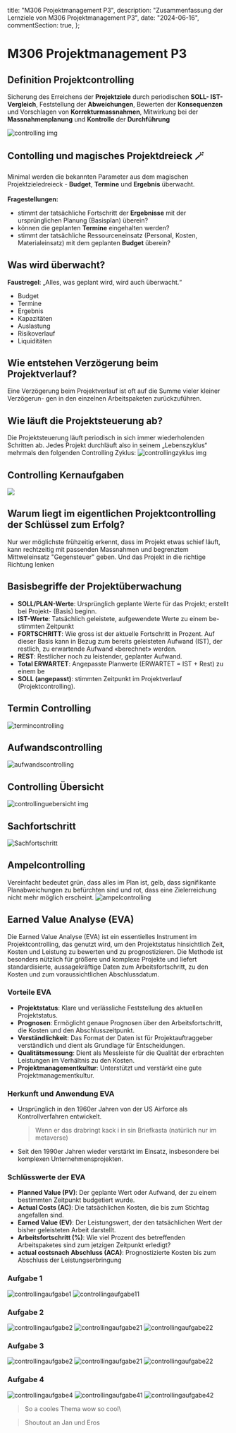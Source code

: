   title: "M306 Projektmanagement P3",
  description: "Zusammenfassung der Lernziele von M306 Projektmanagement P3",
  date: "2024-06-16",
  commentSection: true,
};

# M306 Projektmanagement P3

## Definition Projektcontrolling

Sicherung des Erreichens der **Projektziele** durch periodischen **SOLL- IST-Vergleich**, Feststellung der **Abweichungen**, Bewerten der **Konsequenzen** und Vorschlagen von **Korrekturmassnahmen**, Mitwirkung bei der **Massnahmenplanung** und **Kontrolle** der **Durchführung**

![controlling img](/3lehrjahr/controlling.png)

## Contolling und magisches Projektdreieck 🪄

Minimal werden die bekannten Parameter aus dem magischen Projektzieledreieck - **Budget**, **Termine** und **Ergebnis** überwacht.\
\
**Fragestellungen:**

- stimmt der tatsächliche Fortschritt der **Ergebnisse** mit der ursprünglichen Planung (Basisplan) überein?
- können die geplanten **Termine** eingehalten werden?
- stimmt der tatsächliche Ressourceneinsatz (Personal, Kosten, Materialeinsatz) mit
  dem geplanten **Budget** überein?

## Was wird überwacht?

**Faustregel**: „Alles, was geplant wird, wird auch überwacht.“

- Budget
- Termine
- Ergebnis
- Kapazitäten
- Auslastung
- Risikoverlauf
- Liquiditäten

## Wie entstehen Verzögerung beim Projektverlauf?

Eine Verzögerung beim Projektverlauf ist oft auf die Summe vieler kleiner Verzögerun- gen in den einzelnen Arbeitspaketen zurückzuführen.

## Wie läuft die Projektsteuerung ab?

Die Projektsteuerung läuft periodisch in sich immer wiederholenden Schritten ab. Jedes Projekt durchläuft also in seinem „Lebenszyklus“ mehrmals den folgenden Controlling Zyklus:
![controllingzyklus img](/3lehrjahr/controllingzyklus.png)

## Controlling Kernaufgaben

![](/3lehrjahr/controllingkernaufgaben.png)

## Warum liegt im eigentlichen Projektcontrolling der Schlüssel zum Erfolg?

Nur wer möglichste frühzeitig erkennt, dass im Projekt etwas schief läuft, kann rechtzeitig mit passenden Massnahmen und begrenztem Mittweleinsatz "Gegensteuer" geben. Und das Projekt in die richtige Richtung lenken

## Basisbegriffe der Projektüberwachung

- **SOLL/PLAN-Werte**: Ursprünglich geplante Werte für das Projekt; erstellt bei Projekt-
  (Basis) beginn.
- **IST-Werte**: Tatsächlich geleistete, aufgewendete Werte zu einem be-
  stimmten Zeitpunkt
- **FORTSCHRITT**: Wie gross ist der aktuelle Fortschritt in Prozent. Auf dieser Basis
  kann in Bezug zum bereits geleisteten Aufwand (IST), der restlich,
  zu erwartende Aufwand «berechnet» werden.
- **REST**: Restlicher noch zu leistender, geplanter Aufwand.
- **Total ERWARTET**: Angepasste Planwerte (ERWARTET = IST + Rest) zu einem be
- **SOLL (angepasst)**: stimmten Zeitpunkt im Projektverlauf (Projektcontrolling).

## Termin Controlling

![termincontrolling](/3lehrjahr/termincontrolling.png)

## Aufwandscontrolling

![aufwandscontrolling](/3lehrjahr/aufwandscontrolling.png)

## Controlling Übersicht

![controllinguebersicht img](/3lehrjahr/controllinguebersicht.png)

## Sachfortschritt

![Sachfortschritt](/3lehrjahr/sachfortschritt.png)

## Ampelcontrolling

Vereinfacht bedeutet grün, dass alles im Plan ist, gelb, dass signifikante
Planabweichungen zu befürchten sind und rot, dass eine Zielerreichung nicht mehr möglich erscheint.
![ampelcontrolling](/3lehrjahr/ampelcontrolling.png)

## Earned Value Analyse (EVA)

Die Earned Value Analyse (EVA) ist ein essentielles Instrument im Projektcontrolling, das genutzt wird, um den Projektstatus hinsichtlich Zeit, Kosten und Leistung zu bewerten und zu prognostizieren. Die Methode ist besonders nützlich für größere und komplexe Projekte und liefert standardisierte, aussagekräftige Daten zum Arbeitsfortschritt, zu den Kosten und zum voraussichtlichen Abschlussdatum.

### Vorteile EVA

- **Projektstatus**: Klare und verlässliche Feststellung des aktuellen Projektstatus.
- **Prognosen**: Ermöglicht genaue Prognosen über den Arbeitsfortschritt, die Kosten und den Abschlusszeitpunkt.
- **Verständlichkeit**: Das Format der Daten ist für Projektauftraggeber verständlich und dient als Grundlage für Entscheidungen.
- **Qualitätsmessung**: Dient als Messleiste für die Qualität der erbrachten Leistungen im Verhältnis zu den Kosten.
- **Projektmanagementkultur**: Unterstützt und verstärkt eine gute Projektmanagementkultur.

### Herkunft und Anwendung EVA

- Ursprünglich in den 1960er Jahren von der US Airforce als Kontrollverfahren entwickelt.
  > Wenn er das drabringt kack i in sin Briefkasta (natürlich nur im metaverse)
- Seit den 1990er Jahren wieder verstärkt im Einsatz, insbesondere bei komplexen Unternehmensprojekten.

### Schlüsswerte der EVA

- **Planned Value (PV)**: Der geplante Wert oder Aufwand, der zu einem bestimmten Zeitpunkt budgetiert wurde.
- **Actual Costs (AC)**: Die tatsächlichen Kosten, die bis zum Stichtag angefallen sind.
- **Earned Value (EV)**: Der Leistungswert, der den tatsächlichen Wert der bisher geleisteten Arbeit darstellt.
- **Arbeitsfortschritt (%)**: Wie viel Prozent des betreffenden Arbeitspaketes sind zum jetzigen Zeitpunkt erledigt?
- **actual costsnach Abschluss (ACA)**: Prognostizierte Kosten bis zum Abschluss der Leistungserbringung

### Aufgabe 1

![controllingaufgabe1](/3lehrjahr/controllingaufgabe1.png)
![controllingaufgabe11](/3lehrjahr/controllingaufgabe11.png)

### Aufgabe 2

![controllingaufgabe2](/3lehrjahr/controllingaufgabe2.png)
![controllingaufgabe21](/3lehrjahr/controllingaufgabe21.png)
![controllingaufgabe22](/3lehrjahr/controllingaufgabe22.png)

### Aufgabe 3

![controllingaufgabe2](/3lehrjahr/controllingaufgabe3.png)
![controllingaufgabe21](/3lehrjahr/controllingaufgabe31.png)
![controllingaufgabe22](/3lehrjahr/controllingaufgabe32.png)

### Aufgabe 4

![controllingaufgabe4](/3lehrjahr/controllingaufgabe4.png)
![controllingaufgabe41](/3lehrjahr/controllingaufgabe41.png)
![controllingaufgabe42](/3lehrjahr/controllingaufgabe42.png)

> So a cooles Thema wow so cool\

> Shoutout an Jan und Eros
